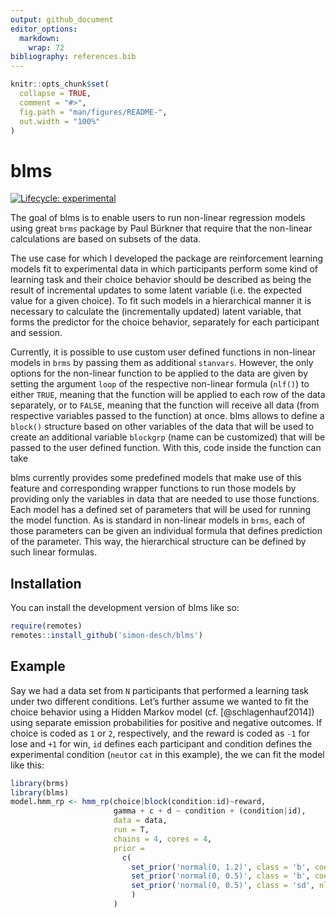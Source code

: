 ```yaml
---
output: github_document
editor_options: 
  markdown: 
    wrap: 72
bibliography: references.bib
---
```


```r
knitr::opts_chunk$set(
  collapse = TRUE,
  comment = "#>",
  fig.path = "man/figures/README-",
  out.width = "100%"
)
```

# blms

[![Lifecycle:
experimental](https://img.shields.io/badge/lifecycle-experimental-orange.svg)](https://lifecycle.r-lib.org/articles/stages.html#experimental)

The goal of blms is to enable users to run non-linear regression models
using great `brms` package by Paul Bürkner that require that the
non-linear calculations are based on subsets of the data.

The use case for which I developed the package are reinforcement
learning models fit to experimental data in which participants perform
some kind of learning task and their choice behavior should be described
as being the result of incremental updates to some latent variable (i.e.
the expected value for a given choice). To fit such models in a
hierarchical manner it is necessary to calculate the (incrementally
updated) latent variable, that forms the predictor for the choice
behavior, separately for each participant and session.

Currently, it is possible to use custom user defined functions in
non-linear models in `brms` by passing them as additional `stanvars`.
However, the only options for the non-linear function to be applied to
the data are given by setting the argument `loop` of the respective
non-linear formula (`nlf()`) to either `TRUE`, meaning that the function
will be applied to each row of the data separately, or to `FALSE`,
meaning that the function will receive all data (from respective
variables passed to the function) at once. blms allows to define a
`block()` structure based on other variables of the data that will be
used to create an additional variable `blockgrp` (name can be customized)
that will be passed to the user defined function. With this, code inside 
the function can take

blms currently provides some predefined models that make use of this
feature and corresponding wrapper functions to run those models by
providing only the variables in data that are needed to use those
functions. Each model has a defined set of parameters that will be used
for running the model function. As is standard in non-linear models in
`brms`, each of those parameters can be given an individual formula that
defines prediction of the parameter. This way, the hierarchical
structure can be defined by such linear formulas.

## Installation

You can install the development version of blms like so:

``` r
require(remotes)
remotes::install_github('simon-desch/blms')
```

## Example

Say we had a data set from `N` participants that performed a learning
task under two different conditions. Let's further assume we wanted to
fit the choice behavior using a Hidden Markov model (cf.
[@schlagenhauf2014]) using separate emission probabilities for positive
and negative outcomes. If choice is coded as `1` or `2`, respectively, 
and the reward is coded as `-1` for lose and `+1` for win, `id` defines each 
participant and condition defines the experimental condition (`neut`or `cat` 
in this example), the we can fit the model like this:

```r
library(brms)
library(blms)
model.hmm_rp <- hmm_rp(choice|block(condition:id)~reward,
                       gamma + c + d ~ condition + (condition|id),
                       data = data,
                       run = T,
                       chains = 4, cores = 4,
                       prior =
                         c(
                           set_prior('normal(0, 1.2)', class = 'b', coef = 'Intercept', nlpar=paste0(c('gamma', 'c', 'd'), 'raw')),
                           set_prior('normal(0, 0.5)', class = 'b', coef = 'conditioncat', nlpar=paste0(c('gamma', 'c', 'd'), 'raw')),
                           set_prior('normal(0, 0.5)', class = 'sd', nlpar=paste0(c('gamma', 'c', 'd'), 'raw'))
                           )
                       )
```
